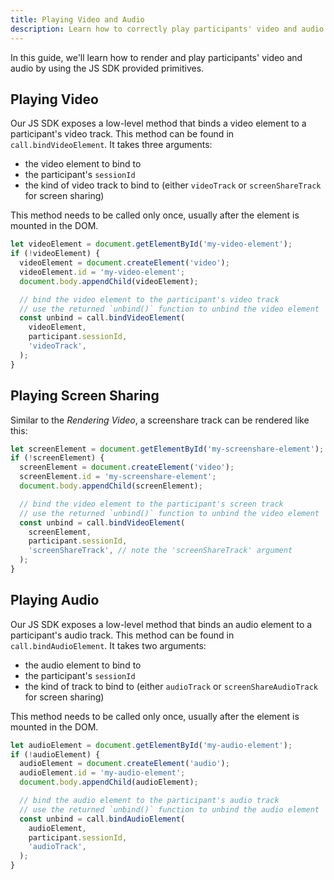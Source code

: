 ```yaml
---
title: Playing Video and Audio
description: Learn how to correctly play participants' video and audio.
---
```


In this guide, we'll learn how to render and play participants' video and audio by using the JS SDK provided primitives.

## Playing Video

Our JS SDK exposes a low-level method that binds a video element to a participant's video track.
This method can be found in `call.bindVideoElement`. It takes three arguments:

- the video element to bind to
- the participant's `sessionId`
- the kind of video track to bind to (either `videoTrack` or `screenShareTrack` for screen sharing)

This method needs to be called only once, usually after the element is mounted in the DOM.

```js
let videoElement = document.getElementById('my-video-element');
if (!videoElement) {
  videoElement = document.createElement('video');
  videoElement.id = 'my-video-element';
  document.body.appendChild(videoElement);

  // bind the video element to the participant's video track
  // use the returned `unbind()` function to unbind the video element
  const unbind = call.bindVideoElement(
    videoElement,
    participant.sessionId,
    'videoTrack',
  );
}
```

## Playing Screen Sharing

Similar to the _Rendering Video_, a screenshare track can be rendered like this:

```js
let screenElement = document.getElementById('my-screenshare-element');
if (!screenElement) {
  screenElement = document.createElement('video');
  screenElement.id = 'my-screenshare-element';
  document.body.appendChild(screenElement);

  // bind the video element to the participant's screen track
  // use the returned `unbind()` function to unbind the video element
  const unbind = call.bindVideoElement(
    screenElement,
    participant.sessionId,
    'screenShareTrack', // note the 'screenShareTrack' argument
  );
}
```

## Playing Audio

Our JS SDK exposes a low-level method that binds an audio element to a participant's audio track.
This method can be found in `call.bindAudioElement`. It takes two arguments:

- the audio element to bind to
- the participant's `sessionId`
- the kind of track to bind to (either `audioTrack` or `screenShareAudioTrack` for screen sharing)

This method needs to be called only once, usually after the element is mounted in the DOM.

```js
let audioElement = document.getElementById('my-audio-element');
if (!audioElement) {
  audioElement = document.createElement('audio');
  audioElement.id = 'my-audio-element';
  document.body.appendChild(audioElement);

  // bind the audio element to the participant's audio track
  // use the returned `unbind()` function to unbind the audio element
  const unbind = call.bindAudioElement(
    audioElement,
    participant.sessionId,
    'audioTrack',
  );
}
```
